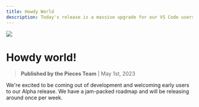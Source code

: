```yaml
---
title: Howdy World
description: Today's release is a massive upgrade for our VS Code users. Foremost is the release of Auto-Save, where the Pieces AI Assistant will intelligently save snippets on your behalf based on your workflow. We've also brought a lot of the core features of the Pieces Desktop app into VS Code, so you can keep your flow while saving and managing your snippets. Enjoy!
---
```


<link rel="canonical" href="https://code.pieces.app/updates/howdy-world" />


![](https://uploads-ssl.webflow.com/6143afec68f555387049efb3/630d1378d42644bfc7bbe0ae_ezgif_com-gif-maker_9eeb8d75ac7bd7992673565dc38a4b60_2000.jpeg)
# Howdy world!
> **Published by the Pieces Team** | May 1st, 2023

We're excited to be coming out of development and welcoming early users to our Alpha release.
We have a jam-packed roadmap and will be releasing around once per week.
